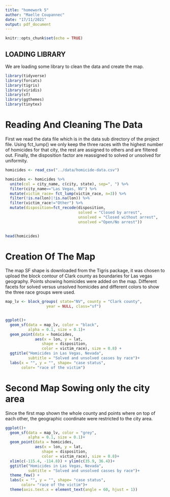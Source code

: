 ```yaml
---
title: "homework 5"
author: "Maelle Coupannec"
date: "17/11/2021"
output: pdf_document
---
```


```r
knitr::opts_chunk$set(echo = TRUE)
```

## LOADING LIBRARY

We are loading some library to clean the data and create the map.

```r
library(tidyverse)
library(forcats)
library(tigris)
library(viridis)
library(sf)
library(ggthemes)
library(tinytex)


```

# Reading And Cleaning The Data

First we read the data file which is in the data sub directory of the project file. Using fct_lump() we only keep the three races with the highest number of homicides for that city, the rest are assigned to others and are filtered out. Finally, the disposition factor are reassigned to solved or unsolved for uniformity. 
 

```r
homicides <- read_csv("../data/homicide-data.csv")

homicides <- homicides %>%
  unite(col = city_name, c(city, state), sep=", ") %>%
  filter(city_name=="Las Vegas, NV") %>% 
  mutate(victim_race= fct_lump(victim_race, n=3)) %>% 
  filter(!is.na(lon)|!is.na(lon)) %>% 
  filter(victim_race!="Other") %>%
  mutate(disposition=fct_recode(disposition,
                                solved = "Closed by arrest",
                                unsolved = "Closed without arrest", 
                                unsolved ="Open/No arrest"))
  

head(homicides)
```

# Creation Of The Map

The map SF shape is downloaded from the Tigris package, it was chosen to upload the block contour of Clark county as boundaries for Las vegas geography. Points showing homicides were added on the map. Different facets for solved versus unsolved homicides and different colors to show the three race groups were used.


```r
map_lv <- block_groups( state="NV", county = "Clark county", 
                  year = NULL, class="sf")


ggplot()+
  geom_sf(data = map_lv, color = "black", 
          alpha = 0.1, size = 0.1)+
  geom_point(data = homicides, 
             aes(x = lon, y = lat, 
                shape = disposition, 
                color = victim_race), size = 0.8) +
  ggtitle("Homicides in Las Vegas, Nevada",
          subtitle = "Solved and unsolved casses by race")+
  labs(x = "", y = "", shape= "case status", 
       color= "race of the victim")

```
# Second Map Sowing only the city area

Since the first map shown the whole county and points where on top of each other, the geographic coordinate were restricted to the city area. 

```r
ggplot()+
  geom_sf(data = map_lv, color = "grey", 
          alpha = 0.1, size = 0.1)+
  geom_point(data = homicides, 
             aes(x = lon, y = lat, 
                shape = disposition, 
                color = victim_race), size = 0.8)+
  xlim(c(-115.4, -114.8)) + ylim(c(35.9, 36.4))+
  ggtitle("Homicides in Las Vegas, Nevada",
          subtitle = "Solved and unsolved casses by race")+
  theme_few() + 
  labs(x = "", y = "", shape= "case status", 
       color= "race of the victim")+
  theme(axis.text.x = element_text(angle = 60, hjust = 1))
  
```

